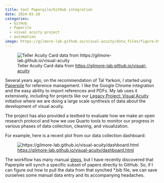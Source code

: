 ```yaml
---
title: Cool Paperpile/GitHub integration
date: 2024-03-28
categories:
  - GitHub
  - Paperile
  - visual acuity project
  - automation
image: https://gilmore-lab.github.io/visual-acuity/data_files/figure-html/fig-teller-acuity-across-age-1.png
---
```


![Teller Acuity Card data from  <https://gilmore-lab.github.io/visual-acuity>](https://gilmore-lab.github.io/visual-acuity/data_files/figure-html/fig-teller-acuity-across-age-1.png)

Several years ago, on the recommendation of Tal Yarkoni, I started using [Paperpile](https://paperpile.com) for reference management.
I like the Google Chrome integration and the easy ability to import references and PDFs.
My lab uses it extensively, including for projects like our [Legacy Project: Visual Acuity](https://gilmore-lab.github.io/visual-acuity) initiative where we are doing a large scale synthesis of data about the development of visual acuity.

The project has also provided a testbed to evaluate how we make an open research protocol and how we use Quarto tools to monitor our progress in various phases of data collection, cleaning, and visualization.

For example, here is a recent plot from our data collection dashboard:

![<https://gilmore-lab.github.io/visual-acuity/dashboard.html>](https://gilmore-lab.github.io/visual-acuity/dashboard_files/figure-html/fig-papers-by-pub-year-1.png)

The workflow has many manual [steps](https://gilmore-lab.github.io/visual-acuity/protocol.html), but I have recently discovered that Paperpile will synch a specific subset of papers directly to GitHub.
So, if I can figure out how to pull the data from that synched *.bib file, we can save ourselves some manual data entry and its accompanying headaches.
